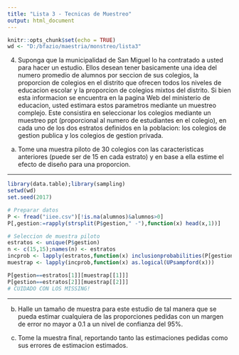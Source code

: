 ```yaml
---
title: "Lista 3 - Tecnicas de Muestreo"
output: html_document
---
```


```r
knitr::opts_chunk$set(echo = TRUE)
wd <- "D:/bfazio/maestria/monstreo/lista3"
```

4. Suponga que la municipalidad de San Miguel lo ha contratado a usted para hacer un estudio. Ellos desean tener basicamente una idea del numero promedio de alumnos por seccion de sus colegios, la proporcion de colegios en el distrito que ofrecen todos los niveles de educacion escolar y la proporcion de colegios mixtos del distrito. Si bien esta informacion se encuentra en la pagina Web del ministerio de educacion, usted estimara estos parametros mediante un muestreo complejo. Este consistira en seleccionar los colegios mediante un muestreo ppt (proporcional al numero de estudiantes en el colegio), en cada uno de los dos estratos definidos en la poblacion: los colegios de gestion publica y los colegios de gestion privada.

a) Tome una muestra piloto de 30 colegios con las caracteristicas anteriores (puede ser de 15 en cada estrato) y en base a ella estime el efecto de diseño para una proporcion.

---

```r
library(data.table);library(sampling)
setwd(wd)
set.seed(2017)

# Preparar datos
P <- fread("iiee.csv")[!is.na(alumnos)&alumnos>0]
P[,gestion:=rapply(strsplit(P$gestion," -"),function(x) head(x,1))]

# Seleccion de muestra piloto
estratos <- unique(P$gestion)
n <- c(15,15);names(n) <- estratos
incprob <- lapply(estratos,function(x) inclusionprobabilities(P[gestion==x]$alumnos,n[x]))
muestrap <- lapply(incprob,function(x) as.logical(UPsampford(x)))

P[gestion==estratos[1]][muestrap[[1]]]
P[gestion==estratos[2]][muestrap[[2]]]
# CUIDADO CON LOS MISSING!
```

---

b) Halle un tamaño de muestra para este estudio de tal manera que se pueda estimar cualquiera de las proporciones pedidas con un margen de error no mayor a 0.1 a un nivel de confianza del 95%.

c) Tome la muestra final, reportando tanto las estimaciones pedidas como sus errores de estimacion estimados.
